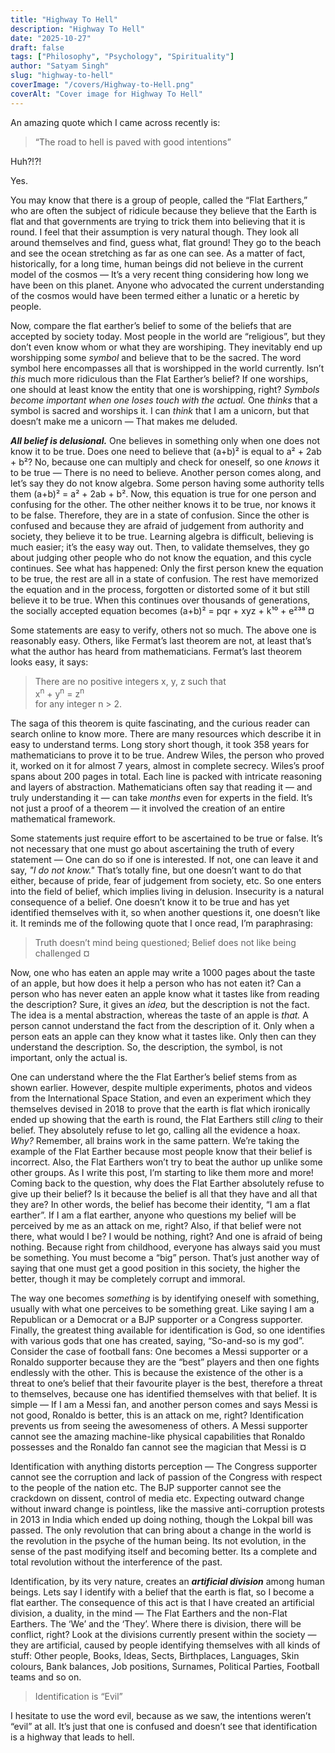 ```yaml
---
title: "Highway To Hell"
description: "Highway To Hell"
date: "2025-10-27"
draft: false
tags: ["Philosophy", "Psychology", "Spirituality"]
author: "Satyam Singh"
slug: "highway-to-hell"
coverImage: "/covers/Highway-to-Hell.png"
coverAlt: "Cover image for Highway To Hell"
---
```


An amazing quote which I came across recently is:

> “The road to hell is paved with good intentions”

Huh?!?!

Yes.

You may know that there is a group of people, called the “Flat Earthers,” who are often the subject of ridicule because they believe that the Earth is flat and that governments are trying to trick them into believing that it is round. I feel that their assumption is very natural though. They look all around themselves and find, guess what, flat ground! They go to the beach and see the ocean stretching as far as one can see. As a matter of fact, historically, for a long time, human beings did not believe in the current model of the cosmos — It’s a very recent thing considering how long we have been on this planet. Anyone who advocated the current understanding of the cosmos would have been termed either a lunatic or a heretic by people. 

Now, compare the flat earther’s belief to some of the beliefs that are accepted by society today. Most people in the world are “religious”, but they don’t even know whom or what they are worshiping. They inevitably end up worshipping some *symbol* and believe that to be the sacred. The word symbol here encompasses all that is worshipped in the world currently. Isn’t *this* much more ridiculous than the Flat Earther’s belief? If one worships, one should at least know the entity that one is worshipping, right? *Symbols become important when one loses touch with the actual.* One *thinks* that a symbol is sacred and worships it. I can *think* that I am a unicorn, but that doesn’t make me a unicorn — That makes me deluded.

***All belief is delusional.*** One believes in something only when one does not know it to be true. Does one need to believe that (a+b)² is equal to a² + 2ab + b²? No, because one can multiply and check for oneself, so one *knows* it to be true — There is no need to believe. Another person comes along, and let’s say they do not know algebra. Some person having some authority tells them (a+b)² = a² + 2ab + b². Now, this equation is true for one person and confusing for the other. The other neither knows it to be true, nor knows it to be false. Therefore, they are in a state of confusion. Since the other is confused and because they are afraid of judgement from authority and society, they believe it to be true. Learning algebra is difficult, believing is much easier; it’s the easy way out. Then, to validate themselves, they go about judging other people who do not know the equation, and this cycle continues. See what has happened: Only the first person knew the equation to be true, the rest are all in a state of confusion. The rest have memorized the equation and in the process, forgotten or distorted some of it but still believe it to be true. When this continues over thousands of generations, the socially accepted equation becomes (a+b)² = pqr + xyz + k¹⁰ + e²³⁸ ¤

Some statements are easy to verify, others not so much. The above one is reasonably easy. Others, like Fermat’s last theorem are not, at least that’s what the author has heard from mathematicians. Fermat’s last theorem looks easy, it says:

>There are no positive integers x, y, z such that  
>x<sup>n</sup> + y<sup>n</sup> = z<sup>n</sup>  
>for any integer n > 2.

The saga of this theorem is quite fascinating, and the curious reader can search online to know more. There are many resources which describe it in easy to understand terms. Long story short though, it took 358 years for mathematicians to prove it to be true. Andrew Wiles, the person who proved it, worked on it for almost 7 years, almost in complete secrecy. Wiles’s proof spans about 200 pages in total. Each line is packed with intricate reasoning and layers of abstraction. Mathematicians often say that reading it — and truly understanding it — can take *months* even for experts in the field. It’s not just a proof of a theorem — it involved the creation of an entire mathematical framework.

Some statements just require effort to be ascertained to be true or false. It’s not necessary that one must go about ascertaining the truth of every statement — One can do so if one is interested. If not, one can leave it and say, *"I do not know."* That’s totally fine, but one doesn’t want to do that either, because of pride, fear of judgement from society, etc. So one enters into the field of belief, which implies living in delusion. Insecurity is a natural consequence of a belief. One doesn’t know it to be true and has yet identified themselves with it, so when another questions it, one doesn’t like it. It reminds me of the following quote that I once read, I’m paraphrasing:

>Truth doesn’t mind being questioned; Belief does not like being challenged ¤

Now, one who has eaten an apple may write a 1000 pages about the taste of an apple, but how does it help a person who has not eaten it? Can a person who has never eaten an apple know what it tastes like from reading the description? Sure, it gives an *idea,* but the description is not the fact. The idea is a mental abstraction, whereas the taste of an apple is *that.* A person cannot understand the fact from the description of it. Only when a person eats an apple can they know what it tastes like. Only then can they understand the description. So, the description, the symbol, is not important, only the actual is.

One can understand where the the Flat Earther’s belief stems from as shown earlier. However, despite multiple experiments, photos and videos from the International Space Station, and even an experiment which they themselves devised in 2018 to prove that the earth is flat which ironically ended up showing that the earth is round, the Flat Earthers still *cling* to their belief. They absolutely refuse to let go, calling all the evidence a hoax. *Why?* Remember, all brains work in the same pattern. We’re taking the example of the Flat Earther because most people know that their belief is incorrect. Also, the Flat Earthers won’t try to beat the author up unlike some other groups. As I write this post, I’m starting to like them more and more! Coming back to the question, why does the Flat Earther absolutely refuse to give up their belief? Is it because the belief is all that they have and all that they are? In other words, the belief has become their identity, “I am a flat earther”. If I am a flat earther, anyone who questions my belief will be perceived by me as an attack on me, right? Also, if that belief were not there, what would I be? I would be nothing, right? And one is afraid of being nothing. Because right from childhood, everyone has always said you must be something. You must become a “big” person. That’s just another way of saying that one must get a good position in this society, the higher the better, though it may be completely corrupt and immoral.

The way one becomes *something* is by identifying oneself with something, usually with what one perceives to be something great. Like saying I am a Republican or a Democrat or a BJP supporter or a Congress supporter. Finally, the greatest thing available for identification is God, so one identifies with various gods that one has created, saying, “So-and-so is my god”. Consider the case of football fans: One becomes a Messi supporter or a Ronaldo supporter because they are the “best” players and then one fights endlessly with the other. This is because the existence of the other is a threat to one’s belief that their favourite player is the best, therefore a threat to themselves, because one has identified themselves with that belief. It is simple — If I am a Messi fan, and another person comes and says Messi is not good, Ronaldo is better, this is an attack on me, right? Identification prevents us from seeing the awesomeness of others. A Messi supporter cannot see the amazing machine-like physical capabilities that Ronaldo possesses and the Ronaldo fan cannot see the magician that Messi is ¤

Identification with anything distorts perception — The Congress supporter cannot see the corruption and lack of passion of the Congress with respect to the people of the nation etc. The BJP supporter cannot see the crackdown on dissent, control of media etc. Expecting outward change without inward change is pointless, like the massive anti-corruption protests in 2013 in India which ended up doing nothing, though the Lokpal bill was passed. The only revolution that can bring about a change in the world is the revolution in the psyche of the human being. Its not evolution, in the sense of the past modifying itself and becoming better. Its a complete and total revolution without the interference of the past.

Identification, by its very nature, creates an ***artificial division*** among human beings. Lets say I identify with a belief that the earth is flat, so I become a flat earther. The consequence of this act is that I have created an artificial division, a duality, in the mind — The Flat Earthers and the non-Flat Earthers. The ‘We’ and the ‘They’. Where there is division, there will be conflict, right? Look at the divisions currently present within the society — they are artificial, caused by people identifying themselves with all kinds of stuff: Other people, Books, Ideas, Sects, Birthplaces, Languages, Skin colours, Bank balances, Job positions, Surnames, Political Parties, Football teams and so on.

>Identification is “Evil”

I hesitate to use the word evil, because as we saw, the intentions weren’t “evil” at all. It’s just that one is confused and doesn’t see that identification is a highway that leads to hell.
